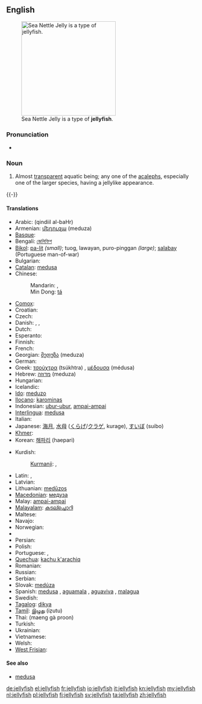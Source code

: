 {{wikipedia}}
==English==
[[Image:Sea Nettle Jelly 1.jpg|250px|thumb|right|Sea Nettle Jelly is a type of '''jellyfish'''.]]

===Pronunciation===
* {{audio|en-us-jellyfish.ogg|Audio (US)}}

===Noun===
{{en-noun|jellyfish|pl2=jellyfishes}}

# {{zoology}} Almost [[transparent]] aquatic being; any one of the [[acaleph]]s, especially one of the larger species, having a jellylike appearance.
{{-}}
====Translations====
{{trans-top|aquatic being}}
* Arabic: {{Arab|[[قنديل البحر]]}} (qindiil al-baHr) {{m}}
* Armenian: [[մեդուզա]] (meduza)
* [[Basque]]: {{t|eu|marmoka|xs=Basque}}
* Bengali: [[জেলিফিশ]]
* [[Bikol]]: [[pa-lit]] ''(small)''; tuog, lawayan, puro-pinggan ''(large)''; [[salabay]] (Portuguese man-of-war)
* Bulgarian: {{t-|bg|медуза|f}}
* [[Catalan]]: [[medusa]] {{f}}
* Chinese:
*: Mandarin: {{t-|cmn|水母|tr=shuǐmǔ|sc=Hani}}, {{t-|cmn|海蜇|tr=hǎizhé|sc=Hani}}
*: Min Dong: [[tá]]
* [[Comox]]: {{tø|coo|q̓ʊpɬanačaɬ}}
* Croatian: {{t-|hr|meduza|f}}
* Czech: {{t-|cs|medůza|f}}
* Danish: {{t-|da|gople|c}}, {{t-|da|vandmand|c}}, {{t-|da|brandmand|c}}
* Dutch: {{t+|nl|kwal|f}}
* Esperanto: {{t-|eo|meduzo|xs=Esperanto}}
* Finnish: {{t-|fi|meduusa}}
* French: {{t+|fr|méduse|f}}
* Georgian: [[მედუზა]] (meduza)
* German: {{t+|de|Qualle|f}}
* Greek: [[τσούχτρα]] (tsúkhtra) {{f}}, [[μέδουσα]] (médusa) {{f}}
* Hebrew: [[מדוזה]] (meduza) {{f}}
* Hungarian: {{t|hu|medúza}}
* Icelandic: {{t|is|marglytta|f}}
* [[Ido]]: [[meduzo]]
* [[Ilocano]]: [[karominas]]
* Indonesian: [[ubur-ubur]], [[ampai-ampai]]
* [[Interlingua]]: [[medusa]]
* Italian: {{t+|it|medusa|f}}
* Japanese: [[海月]], [[水母]] ([[くらげ]]/[[クラゲ]], kurage), [[すいぼ]] (suibo)
* [[Khmer]]: {{t|km|ខ្ញែសមុទ្រ|tr=kɲae saʔmot|sc=Khmr}}
* Korean: [[해파리]] (haepari)
{{trans-mid}}
* Kurdish:
*: [[Kurmanji]]: {{t|ku|pişemasî}}, {{t|ku|medûsa}}
* Latin: {{t-|la|pulmo}}, {{t-|la|halipleumon}}
* Latvian: {{t-|lv|medūza|xs=Latvian}}
* Lithuanian: [[medūzos]]
* [[Macedonian]]: [[медуза]]
* Malay: [[ampai-ampai]]
* [[Malayalam]]: [[കടല്ച്ചൊറി]]
* Maltese: {{t-|mt|brama|f|xs=Maltese}}
* Navajo: {{tø|nv|jélii łóóʼ}}
* Norwegian: {{t-|no|manet}}
* {{trreq|Old English}}
* Persian: {{t+|fa|کاواکان یاتوتیاء البحراقیانوس|xs=Persian}}
* Polish: {{t+|pl|meduza|f}}
* Portuguese: {{t+|pt|medusa|f}}, {{t+|pt|aguá-viva|f}}
* [[Quechua]]: [[kachu k'arachiq]]
* Romanian: {{t+|ro|meduză|f}}
* Russian: {{t+|ru|медуза|f|tr=medúza}}
* Serbian: {{t-|sr|медуза|sc=Cyrl}}
* Slovak: [[medúza]]
* Spanish: [[medusa]] {{f}}, [[aguamala]] {{m}} {{italbrac|Colombia|Costa Rica|Cuba|Ecuador|Mexico|Nicaragua|Panama|Southern Spain|Venezuela}}, [[aguaviva]] {{m}} {{italbrac|Argentina|Southern Spain and Canary Islands|Uruguay}}, [[malagua]] {{f}} {{italbrac|Peru}}
* Swedish: {{t+|sv|manet|c}}
* [[Tagalog]]: [[dikya]]
* [[Tamil]]: [[இழுது]] (iẓutu)
* Thai: {{Thai|[[แมงกะพรุน]]}} (maeng gà proon)
* Turkish: {{t+|tr|denizanası}}
* Ukrainian: {{t-|uk|медуза|f|xs=Ukrainian}}
* Vietnamese: {{t+|vi|sứa|xs=Vietnamese}}
* Welsh: {{t|cy|sglefren fôr|xs=Welsh}}
* [[West Frisian]]: {{t-|fy|kwab|c|xs=West Frisian}}
{{trans-bottom}}

====See also====
* [[medusa]]

[[de:jellyfish]]
[[el:jellyfish]]
[[fr:jellyfish]]
[[io:jellyfish]]
[[it:jellyfish]]
[[kn:jellyfish]]
[[my:jellyfish]]
[[nl:jellyfish]]
[[pl:jellyfish]]
[[fi:jellyfish]]
[[sv:jellyfish]]
[[ta:jellyfish]]
[[zh:jellyfish]]